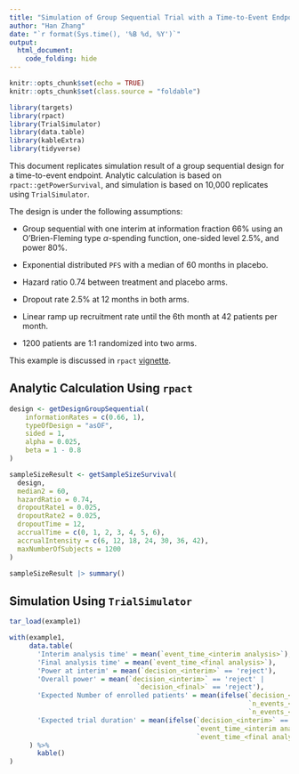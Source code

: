```yaml
---
title: "Simulation of Group Sequential Trial with a Time-to-Event Endpoint"
author: "Han Zhang"
date: "`r format(Sys.time(), '%B %d, %Y')`"
output: 
  html_document: 
    code_folding: hide
---
```


```r
knitr::opts_chunk$set(echo = TRUE)
knitr::opts_chunk$set(class.source = "foldable")
```

```r
library(targets)
library(rpact)
library(TrialSimulator)
library(data.table)
library(kableExtra)
library(tidyverse)
```

This document replicates simulation result of a group sequential design for a time-to-event endpoint. Analytic calculation is based on `rpact::getPowerSurvival`, and simulation is based on 10,000 replicates using `TrialSimulator`. 

The design is under the following assumptions: 

- Group sequential with one interim at information fraction 66% using an O'Brien-Fleming type $\alpha$-spending function, one-sided level 2.5%, and power 80%. 

- Exponential distributed `PFS` with a median of 60 months in placebo. 

- Hazard ratio 0.74 between treatment and placebo arms. 

- Dropout rate 2.5% at 12 months in both arms. 

- Linear ramp up recruitment rate until the 6th month at 42 patients per month. 

- 1200 patients are 1:1 randomized into two arms. 

This example is discussed in `rpact` [vignette](https://www.rpact.org/vignettes/planning/rpact_survival_simulation_examples/). 

## Analytic Calculation Using `rpact`

```r
design <- getDesignGroupSequential(
    informationRates = c(0.66, 1),
    typeOfDesign = "asOF", 
    sided = 1, 
    alpha = 0.025, 
    beta = 1 - 0.8
)

sampleSizeResult <- getSampleSizeSurvival(
  design,
  median2 = 60, 
  hazardRatio = 0.74,
  dropoutRate1 = 0.025, 
  dropoutRate2 = 0.025, 
  dropoutTime = 12,
  accrualTime = c(0, 1, 2, 3, 4, 5, 6),
  accrualIntensity = c(6, 12, 18, 24, 30, 36, 42),
  maxNumberOfSubjects = 1200
)

sampleSizeResult |> summary()
```

## Simulation Using `TrialSimulator`

```r
tar_load(example1)

with(example1, 
     data.table(
       'Interim analysis time' = mean(`event_time_<interim analysis>`), 
       'Final analysis time' = mean(`event_time_<final analysis>`), 
       'Power at interim' = mean(`decision_<interim>` == 'reject'), 
       'Overall power' = mean(`decision_<interim>` == 'reject' | 
                                `decision_<final>` == 'reject'), 
       'Expected Number of enrolled patients' = mean(ifelse(`decision_<interim>` == 'reject', 
                                                            `n_events_<interim analysis>_<patient_id>`,  
                                                            `n_events_<final analysis>_<patient_id>`)), 
       'Expected trial duration' = mean(ifelse(`decision_<interim>` == 'reject', 
                                               `event_time_<interim analysis>`, 
                                               `event_time_<final analysis>`))
     ) %>% 
       kable()
)

```

